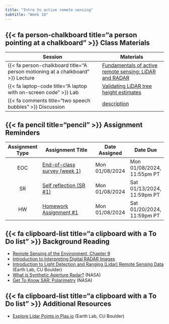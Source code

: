 ```yaml
---
title: "Intro to active remote sensing"
subtitle: "Week 10"
---
```


## {{< fa person-chalkboard title="a person pointing at a chalkboard" >}} Class Materials

| Session                                                                         | Materials                                             |
|---------------------------------------------------------------------------------|-------------------------------------------------------|
| {{< fa person-chalkboard title="A person motioning at a chalkboard" >}} Lecture | [Fundamentals of active remote sensing: LiDAR and RADAR](https://docs.google.com/presentation/d/1rcbMqAokB75Y8FJw-AmkAuxz3hPydXLJamKz6wrsvko/present?usp=sharing){target="_blank"}                  |
| {{< fa laptop-code title="A laptop with on-screen code" >}} Lab                 | [Validating LiDAR tree height estimates](labs/week10.qmd){target="_blank"}        |
| {{< fa comments title="two speech bubbles" >}} Discussion               | [description](discussions/week10.qmd){target="_blank"} |

## {{< fa pencil title="pencil" >}} Assignment Reminders {#assignment-reminders}
| Assignment Type | Assignment Title                                                       |  Date Assigned | Date Due                   |
|:---------------:|------------------------------------------------------------------------|----------------|----------------------------|
| EOC             | [End-of-class survey (week 1)](https://forms.gle/aPGfCircFN1AZfSe9){target="_blank"}    | Mon 01/08/2024 | Mon 01/08/2024, 11:55pm PT |
| SR              | [Self reflection (SR #1)](../assignments/SR1-precourse.qmd){target="_blank"}      | Mon 01/08/2024 | Sat 01/13/2024, 11:59pm PT |
| HW              | [Homework Assignment #1](../assignments/HW1.qmd){target="_blank"}                       | Mon 01/08/2024 | Sat 01/20/2024, 11:59pm PT |



## {{< fa clipboard-list title="a clipboard with a To Do list" >}} Background Reading
- [Remote Sensing of the Environment, Chapter 9](/readings/Jensen-chapter9.pdf){target="_blank"}
- [Introduction to Interpreting Digital RADAR Images](/readings/MicroImages-RADAR-tutorial.pdf){target="_blank"}
- [Introduction to Light Detection and Ranging (Lidar) Remote Sensing Data](https://www.earthdatascience.org/courses/use-data-open-source-python/data-stories/what-is-lidar-data/){target="_blank"} (Earth Lab, CU Boulder)
- [What is Synthetic Aperture Radar?](https://www.earthdata.nasa.gov/learn/backgrounders/what-is-sar){target="_blank"} (NASA)
- [Get To Know SAR: Polarimetry](https://nisar.jpl.nasa.gov/mission/get-to-know-sar/polarimetry/){target="_blank"} (NASA)


## {{< fa clipboard-list title="a clipboard with a To Do list" >}} Additional Resources
- [Explore Lidar Points in Plas.io](https://www.earthdatascience.org/courses/use-data-open-source-python/data-stories/what-is-lidar-data/explore-lidar-point-clouds-plasio/){target="_blank"} (Earth Lab, CU Boulder)
